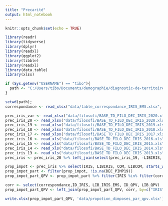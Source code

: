 ```yaml
---
title: "Precarité"
output: html_notebook
---
```


```r
knitr::opts_chunk$set(echo = TRUE)
```

```r
library(readr)
library(tidyverse)
library(dplyr)
library(readxl)
library(ggplot2)
library(tibble)
library(readxl)
library(data.table)
library(xlsx)
```

```r

if (Sys.getenv("USERNAME") == "tibo"){
  path <- "C:/Users/tibo/Documents/demographie/diagnostic-de-territoire-M2"
}

setwd(path);
correspondance <- read_xlsx("data/table_correspondance_IRIS_EMS.xlsx", sheet = "EMS")

prec_iris_var <- read_xlsx("data/filosofi/BASE_TD_FILO_DEC_IRIS_2020.xlsx", sheet = "Variables", range = "A6:C34")
prec_iris_20 <- read_xlsx("data/filosofi/BASE_TD_FILO_DEC_IRIS_2020.xlsx", sheet = "IRIS_DEC", range = "A6:AB16031") %>% filter(COM %in% correspondance$ID_COM)
prec_iris_19 <- read_xlsx("data/filosofi/BASE_TD_FILO_DEC_IRIS_2019.xlsx", sheet = "IRIS_DEC", range = "A6:AB16031") %>% filter(COM %in% correspondance$ID_COM)
prec_iris_18 <- read_xlsx("data/filosofi/BASE_TD_FILO_DEC_IRIS_2018.xlsx", sheet = "IRIS_DEC", range = "A6:AB16031") %>% filter(COM %in% correspondance$ID_COM)
prec_iris_17 <- read_xlsx("data/filosofi/BASE_TD_FILO_DEC_IRIS_2017.xlsx", sheet = "IRIS_DEC", range = "A6:AB16031") %>% filter(COM %in% correspondance$ID_COM)
prec_iris_16 <- read_xls("data/filosofi/BASE_TD_FILO_DEC_IRIS_2016.xls", sheet = "IRIS_DEC", range = "A6:AB16031") %>% filter(COM %in% correspondance$ID_COM)
prec_iris_15 <- read_xls("data/filosofi/BASE_TD_FILO_DEC_IRIS_2015.xls", sheet = "IRIS_DEC", range = "A6:AB16031") %>% filter(COM %in% correspondance$ID_COM)
prec_iris_14 <- read_xls("data/filosofi/BASE_TD_FILO_DEC_IRIS_2014.xls", sheet = "IRIS_DEC", range = "A6:AA16031") %>% filter(COM %in% correspondance$ID_COM)
prec_iris_13 <- read_xls("data/filosofi/BASE_TD_FILO_DEC_IRIS_2013.xls", sheet = "IRIS_DEC", range = "A6:Z16031") %>% filter(COM %in% correspondance$ID_COM)
prec_iris <- prec_iris_20 %>% left_join(select(prec_iris_19, -LIBIRIS, -COM, -LIBCOM), by= c("IRIS" = "IRIS")) %>% left_join(select(prec_iris_18, -LIBIRIS, -COM, -LIBCOM), by= c("IRIS" = "IRIS")) %>% left_join(select(prec_iris_17, -LIBIRIS, -COM, -LIBCOM), by= c("IRIS" = "IRIS")) %>% left_join(select(prec_iris_16, -LIBIRIS, -COM, -LIBCOM), by= c("IRIS" = "IRIS")) %>% left_join(select(prec_iris_15, -LIBIRIS, -COM, -LIBCOM), by= c("IRIS" = "IRIS")) %>% left_join(select(prec_iris_14, -LIBIRIS, -COM, -LIBCOM), by= c("IRIS" = "IRIS"))%>% left_join(select(prec_iris_13, -LIBIRIS, -COM, -LIBCOM), by= c("IRIS" = "IRIS"))

prop_impot <- prec_iris %>% select(IRIS, LIBIRIS, COM, LIBCOM, starts_with("DEC_PIMP"))
prop_impot_part <- filter(prop_impot, !is.na(DEC_PIMP19))
prop_impot_part_QPV <- prop_impot_part %>% filter(IRIS %in% filter(correspondance, !is.na(ID_QPV))$ID_IRIS)
```

```r
corr <- select(correspondance,ID_IRIS, LIB_IRIS_EMS, ID_QPV, LIB_QPV)
prop_impot_part_QPV <- left_join(prop_impot_part_QPV, corr, by=c("IRIS"="ID_IRIS"))

write.xlsx(prop_impot_part_QPV, 'data/propotion_dimposes_par_qpv.xlsx')
```

